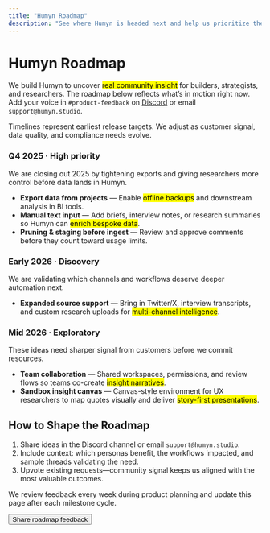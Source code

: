 ```yaml
---
title: "Humyn Roadmap"
description: "See where Humyn is headed next and help us prioritize the most valuable insights."
---
```


# Humyn Roadmap

We build Humyn to uncover <mark>real community insight</mark> for builders, strategists, and researchers. The roadmap below reflects what’s in motion right now. Add your voice in `#product-feedback` on [Discord](https://discord.gg/bycbt28zpk) or email `support@humyn.studio`.

<Callout>
Timelines represent earliest release targets. We adjust as customer signal, data quality, and compliance needs evolve.
</Callout>

<div
  style={{
    display: "grid",
    gap: "2.25rem",
    borderLeft: "1px solid rgba(37, 99, 235, 0.22)",
    paddingLeft: "1.75rem",
    marginTop: "2.5rem",
  }}
>
  <div style={{ position: "relative" }}>
    <div
      style={{
        position: "absolute",
        left: "-2rem",
        top: "0.35rem",
        width: "0.75rem",
        height: "0.75rem",
        borderRadius: "999px",
        background: "#2563EB",
        boxShadow: "0 10px 24px rgba(37, 99, 235, 0.35)",
      }}
    />
    <h3 style={{ marginBottom: "0.35rem" }}>Q4 2025 · High priority</h3>
    <p style={{ marginBottom: "0.85rem" }}>
      We are closing out 2025 by tightening exports and giving researchers more control before data lands in Humyn.
    </p>
    <ul>
      <li><strong>Export data from projects</strong> — Enable <mark>offline backups</mark> and downstream analysis in BI tools.</li>
      <li><strong>Manual text input</strong> — Add briefs, interview notes, or research summaries so Humyn can <mark>enrich bespoke data</mark>.</li>
      <li><strong>Pruning & staging before ingest</strong> — Review and approve comments before they count toward usage limits.</li>
    </ul>
  </div>
  <div style={{ position: "relative" }}>
    <div
      style={{
        position: "absolute",
        left: "-2rem",
        top: "0.35rem",
        width: "0.75rem",
        height: "0.75rem",
        borderRadius: "999px",
        background: "#60A5FA",
        boxShadow: "0 10px 24px rgba(96, 165, 250, 0.35)",
      }}
    />
    <h3 style={{ marginBottom: "0.35rem" }}>Early 2026 · Discovery</h3>
    <p style={{ marginBottom: "0.85rem" }}>
      We are validating which channels and workflows deserve deeper automation next.
    </p>
    <ul>
      <li><strong>Expanded source support</strong> — Bring in Twitter/X, interview transcripts, and custom research uploads for <mark>multi-channel intelligence</mark>.</li>
    </ul>
  </div>
  <div style={{ position: "relative" }}>
    <div
      style={{
        position: "absolute",
        left: "-2rem",
        top: "0.35rem",
        width: "0.75rem",
        height: "0.75rem",
        borderRadius: "999px",
        background: "#1E3A8A",
        boxShadow: "0 10px 24px rgba(30, 58, 138, 0.4)",
      }}
    />
    <h3 style={{ marginBottom: "0.35rem" }}>Mid 2026 · Exploratory</h3>
    <p style={{ marginBottom: "0.85rem" }}>
      These ideas need sharper signal from customers before we commit resources.
    </p>
    <ul>
      <li><strong>Team collaboration</strong> — Shared workspaces, permissions, and review flows so teams co-create <mark>insight narratives</mark>.</li>
      <li><strong>Sandbox insight canvas</strong> — Canvas-style environment for UX researchers to map quotes visually and deliver <mark>story-first presentations</mark>.</li>
    </ul>
  </div>
</div>

## How to Shape the Roadmap

1. Share ideas in the Discord channel or email `support@humyn.studio`.  
2. Include context: which personas benefit, the workflows impacted, and sample threads validating the need.  
3. Upvote existing requests—community signal keeps us aligned with the most valuable outcomes.

We review feedback every week during product planning and update this page after each milestone cycle.

<Button href="https://tally.so/r/nPadxd" icon="message">
  Share roadmap feedback
</Button>

